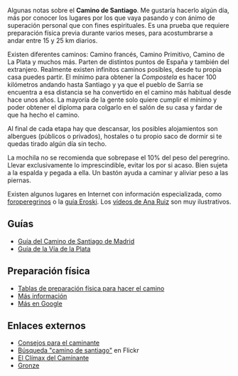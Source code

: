 {{header|1=Camino de Santiago}}

Algunas notas sobre el '''Camino de Santiago'''. Me gustaría hacerlo algún día, más por conocer los lugares por los que vaya pasando y con ánimo de superación personal que con fines espirituales. Es una prueba que requiere preparación física previa durante varios meses, para acostumbrarse a andar entre 15 y 25 km diarios.

Existen diferentes caminos: Camino francés, Camino Primitivo, Camino de La Plata y muchos más. Parten de distintos puntos de España y también del extranjero. Realmente existen infinitos caminos posibles, desde tu propia casa puedes partir. El mínimo para obtener la ''Compostela'' es hacer 100 kilómetros andando hasta Santiago y ya que el pueblo de Sarria se encuentra a esa distancia se ha convertido en el camino más habitual desde hace unos años. La mayoría de la gente solo quiere cumplir el mínimo y poder obtener el diploma para colgarlo en el salón de su casa y fardar de que ha hecho el camino.

Al final de cada etapa hay que descansar, los posibles alojamientos son albergues (públicos o privados), hostales o tu propio saco de dormir si te quedas tirado algún día sin techo.

La mochila no se recomienda que sobrepase el 10% del peso del peregrino. Llevar exclusivamente lo imprescindible, evitar los por si acaso. Bien sujeta a la espalda y pegada a ella. Un bastón ayuda a caminar y aliviar peso a las piernas.

Existen algunos lugares en Internet con información especializada, como [http://foroperegrinos.com/viewforum.php?f=6 foroperegrinos] o la [http://caminodesantiago.consumer.es guía Eroski]. Los [https://www.youtube.com/results?search_query=ana+ruiz+camino+de+santiago vídeos de Ana Ruiz] son muy ilustrativos.

== Guías ==

* [http://www.turismocastillayleon.com/es/servicios/publicaciones/guia-camino-santiago-madrid.ficheros/67697-Camino%20de%20madrid.pdf Guía del Camino de Santiago de Madrid]
* [http://www.turismocastillayleon.com/es/servicios/publicaciones/guia-via-plata.ficheros/67699-Via%20de%20la%20plata.pdf Guía de la Vía de la Plata]

== Preparación física ==

* [http://www.elcaminoasantiago.com/planificacion/tablaspreparacion.htm Tablas de preparación física para hacer el camino]
* [http://www.alberguesdelcamino.com/preparacion.php Más información]
* [https://www.google.es/?gws_rd=ssl#q=preparacion+camino+de+santiago+a+pie Más en Google]

== Enlaces externos ==

* [http://caminodesantiago.consumer.es/consejos/los-albergues-distintivo/ Consejos para el caminante]
* [https://www.flickr.com/search/?text=camino%20de%20santiago Búsqueda "camino de santiago"] en Flickr
* [https://www.youtube.com/channel/UCRIPZLEEHfGvWIArqLlG8DA El Clímax del Caminante]
* [https://www.gronze.com/ Gronze]

<!--

https://www.youtube.com/watch?v=9AIg_7bt-wQ

-->

{{viajes}}
{{footer}}
